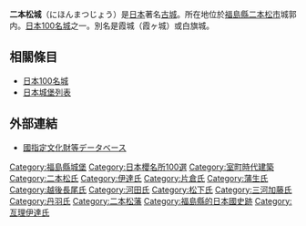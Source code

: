 {{日本城郭概要表|
img = File:Nihonmatsu Castle Minowa Gate 20100625-01.jpg|
img_capt = 箕輪門|
img_width =220px|
name = 二本松城|
pref = 福島縣|
nihongo =二本松城|
hiragana =にほんまつじょう|
romaji=Nihonmatsu-jō|
ar_called = 霞城、白旗城|
struct = 梯郭式平山城|
tower_struct = 不明|
builders = [[畠山滿泰|二本松滿泰]]|
build_y = [[室町時代|室町時代]]中期|
revamp = [[丹羽光重|丹羽光重]]||
rulers = [[片倉景綱|片倉景綱]]、[[伊達成實|伊達成實]]、[[蒲生鄉成|蒲生鄉成]]、<br />[[下條忠親|下條忠親]]、[[松下重綱|松下重綱]]、[[加藤明利|加藤明利]]、<br />[[丹羽光重|丹羽光重]]|
reject_y = [[明治|明治]]5年（1872年）|
remains = 天守臺、石垣、堀|
cultural asset = 國家史跡
|rebuilding things = 箕輪門、附櫓
|location = {{Coord|37|35|58.71|N|140|25|40.75|E|scale:20000}}|
}}

'''二本松城'''（にほんまつじょう）是[[日本|日本]]著名[[古城|古城]]。所在地位於[[福島縣|福島縣]][[二本松市|二本松市]]城郭内。[[日本100名城|日本100名城]]之一。別名是霞城（霞ヶ城）或白旗城。

== 相關條目 ==
{{Commonscat|Nihonmatsu Castle}}
*[[日本100名城|日本100名城]]
*[[日本城堡列表|日本城堡列表]]

== 外部連結 ==
* [https://kunishitei.bunka.go.jp/heritage/detail/401/00003538 國指定文化財等データベース]{{Wayback|url=https://kunishitei.bunka.go.jp/heritage/detail/401/00003538 |date=20191208025859 }}

{{日本100名城}}
{{日本地理小作品}}

[[Category:福島縣城堡|Category:福島縣城堡]]
[[Category:日本櫻名所100選|Category:日本櫻名所100選]]
[[Category:室町時代建築|Category:室町時代建築]]
[[Category:二本松氏|Category:二本松氏]]
[[Category:伊達氏|Category:伊達氏]]
[[Category:片倉氏|Category:片倉氏]]
[[Category:蒲生氏|Category:蒲生氏]]
[[Category:越後長尾氏|Category:越後長尾氏]]
[[Category:河田氏|Category:河田氏]]
[[Category:松下氏|Category:松下氏]]
[[Category:三河加藤氏|Category:三河加藤氏]]
[[Category:丹羽氏|Category:丹羽氏]]
[[Category:二本松藩|Category:二本松藩]]
[[Category:福島縣的日本國史跡|Category:福島縣的日本國史跡]]
[[Category:亙理伊達氏|Category:亙理伊達氏]]